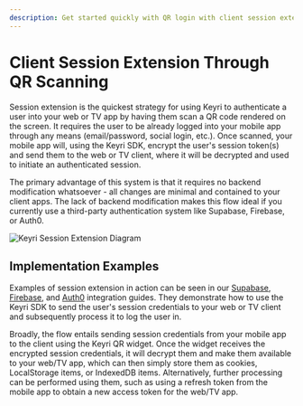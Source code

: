 ```yaml
---
description: Get started quickly with QR login with client session extension through the Keyri API.
---
```


# Client Session Extension Through QR Scanning

Session extension is the quickest strategy for using Keyri to authenticate a user into your web or TV app by having them scan a QR code rendered on the screen. It requires the user to be already logged into your mobile app through any means (email/password, social login, etc.). Once scanned, your mobile app will, using the Keyri SDK, encrypt the user's session token(s) and send them to the web or TV client, where it will be decrypted and used to initiate an authenticated session.

The primary advantage of this system is that it requires no backend modification whatsoever - all changes are minimal and contained to your client apps. The lack of backend modification makes this flow ideal if you currently use a third-party authentication system like Supabase, Firebase, or Auth0.

![Keyri Session Extension Diagram](http://localhost:3000/sessionExtensionDiagram.png 'Keyri Session Extension Diagram')

## Implementation Examples

Examples of session extension in action can be seen in our [Supabase](/integrations/supabase), [Firebase](/integrations/firebase/firebase-client-session-extension), and [Auth0](/integrations/auth0) integration guides. They demonstrate how to use the Keyri SDK to send the user's session credentials to your web or TV client and subsequently process it to log the user in.

Broadly, the flow entails sending session credentials from your mobile app to the client using the Keyri QR widget. Once the widget receives the encrypted session credentials, it will decrypt them and make them available to your web/TV app, which can then simply store them as cookies, LocalStorage items, or IndexedDB items. Alternatively, further processing can be performed using them, such as using a refresh token from the mobile app to obtain a new access token for the web/TV app.
